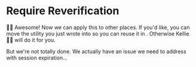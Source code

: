 # Require Reverification

👨‍💼 Awesome! Now we can apply this to other places. If you'd like, you can move
the utility you just wrote
into <InlineFile file="app/routes/_auth+/verify.tsx" /> so you can reuse it
in <InlineFile file="app/routes/settings+/profile.change-email.tsx" />.
Otherwise Kellie 🧝‍♂️ will <DiffLink>do it for you</DiffLink>.

But we're not totally done. We actually have an issue we need to address with
session expiration...
